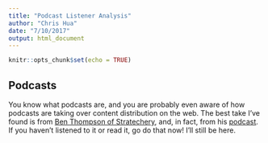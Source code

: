 ```yaml
---
title: "Podcast Listener Analysis"
author: "Chris Hua"
date: "7/10/2017"
output: html_document
---
```


```r
knitr::opts_chunk$set(echo = TRUE)
```

## Podcasts

You know what podcasts are, and you are probably even aware of how podcasts are taking over content distribution on the web. The best take I've found is from [Ben Thompson of Stratechery](https://stratechery.com/2017/podcasts-analytics-and-centralization/), and, in fact, from his [podcast](http://exponent.fm/episode-118-podcasting-and-centralization/). If you haven't listened to it or read it, go do that now! I'll still be here.

